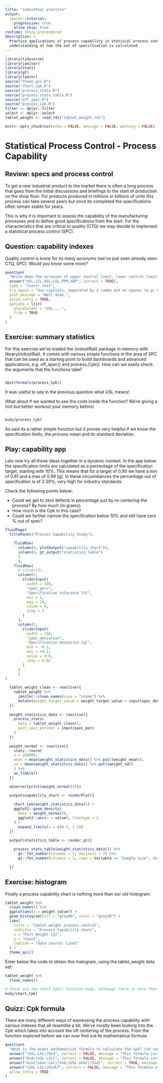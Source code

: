 ```yaml
---
title: "industRial practice"
output: 
  learnr::tutorial:
    progressive: true
    allow_skip: true
runtime: shiny_prerendered
description: > 
  Practice applications of process capability in statiscal process control to gain
  understanding of how the out of specification is calculated
---
```


```r
library(tidyverse)
library(janitor)
library(stats)
library(gt)
library(learnr)
source("theme_qcc.R")
source("chart_Cpk.R")
source("process_stats.R")
source("process_stats_table.R")
source("off_spec.R")
source("process_Cpk.R")
filter <- dplyr::filter
select <- dplyr::select
tablet_weight <- read_rds("tablet_weight.rds")

knitr::opts_chunk$set(echo = FALSE, message = FALSE, warning = FALSE)
```

# Statistical Process Control - Process Capability

## Review: specs and process control

To get a new industrial product to the market there is often a long process that goes from the initial discussions and briefings to the start of production on the shop floor. For products produced in millions or billions of units this process can take several years but once its completed the specifications often remain stable for years.

This is why it is important to assess the capability of the manufacturing processes and to define good specifications from the start. For the characteristics that are critical to quality (CTQ) we may decide to implement a statistical process control (SPC).

## Question: capability indexes

Quality control is know for its many acronyms (we've just seen already seen CTQ, SPC). Would you know some more?


```r
question(
  "Write down the acronyms of upper control limit, lower control limit, upper specification limit, lower specification limit, parts per million, standard operating procedure.",
  answer("UCL,LCL,USL,LSL,PPM,SOP", correct = TRUE),
  type = "learnr_text",
  try_again = "Use capitals, separated by a comma and no spaces (e.g: CTQ,SPC,...).",
  post_message = "Well done.",
  allow_retry = TRUE,
  options = list(
    placeholder = "USL,...",
    trim = TRUE
  )
)
```

## Exercise: summary statistics

For this exercise we've loaded the {industRial} package in memory with library(industRial). It comes with various simple functions in the area of SPC that can be used as a starting point to build dashboards and advanced applications, e.g. off_spec() and process_Cpk(). How can we easily check the arguments that the functions take? 

```r

```

```r
dput(formals(process_Cpk))
```

It was useful to see in the previous question what USL means!

What about if we wanted to see the code inside the function? We're giving a hint but better workout your memory before!

```r

```

```r
body(process_Cpk)
```

As said its a rather simple function but it proves very helpful if we know the specification limits, the process mean and its standard deviation.

## Play: capability app

Lets now try all these ideas together in a dynamic context. In the app below the specification limits are calculated as a percentage of the specification target, starting with 10%. This means that for a target of 0.90 we have a min of 0.81 and a max of 0.99 [g]. In these circumstances the percentage out of specification is of 2.39%, very high for industry standards.

Check the following points below:


* Could we get to zero defects in percentage just by re-centering the process? By how much (in grams).
* How much is the Cpk in this case?
* Could we further narrow the specification below 10% and still have zero % out of spec?

```r
fluidPage(
  titlePanel("Process Capability Study"),

    fluidRow(
      column(6, plotOutput("capability_chart")), 
      column(6, gt_output("statistics_table")
      )
      ),
    fluidRow(
      # column(3),
      column(3,
        sliderInput(
          width = 150,
          "spec_perc",
          "Specification tolerance [%]",
          min = 1,
          max = 16,
          value = 9,
          step = 1
        )
      ),
      column(3,
        sliderInput(
          width = 150,
          "spec_deviation",
          "Specification deviation [g]",
          min = -0.1,
          max = +0.2,
          value = 0.0,
          step = 0.01
        )
      )
      )
)
```

```r
  tablet_weight_clean <- reactive({
    tablet_weight %>%
      janitor::clean_names(case = "snake") %>%
      mutate(weight_target_value = weight_target_value + input$spec_deviation)
  })
  
  weight_statistics_data <- reactive({
    process_stats(
      data = tablet_weight_clean(), 
      part_spec_percent = input$spec_perc
    )
  })
  
  weight_normal <- reactive({
    stats::rnorm(
    n = 100000,
    mean = mean(weight_statistics_data() %>% pull(weight_mean)),
    sd = mean(weight_statistics_data() %>% pull(weight_sd))
    ) %>%
    as_tibble()
  })

  observe({print(weight_normal())})
  
  output$capability_chart <- renderPlot({

    chart_Cpk(weight_statistics_data()) +
    ggplot2::geom_density(
      data = weight_normal(),
      ggplot2::aes(x = value), linetype = 2
    ) +
      expand_limits(x = c(0.7, 1.1)) 
  })
  
  output$statistics_table <- render_gt({

    process_stats_table(weight_statistics_data()) %>%
      gt::fmt_number(columns = 2, decimals = 2) %>%
      gt::fmt_number(columns = 2, rows = Variable == "Sample size", decimals = 0)

  })
```

## Exercise: histogram

Finally a process capability chart is nothing more than our old histogram:

```r
tablet_weight %>%
  clean_names() %>%
  ggplot(aes(x = weight_value)) +
  geom_histogram(fill = "grey80", color = "grey20") +
  labs(
    title = "Tablet weight process control",
    subtitle = "Process Capability chart",
    x = "Part Weight [g]",
    y = "Count",
    caption = "data source: Line1"
  ) +
  theme_qcc()
```

Enter below the code to obtain this histogram, using the tablet_weight data set:

```r
tablet_weight %>%
  clean_names()
```

```r
# Check out the chart_Cpk() function body, although there is more than a simple histogram the base is the same:
body(chart_Cpk)
```


## Quizz: Cpk formula

There are many different ways of expressing the process capability with various indexes that all resemble a bit. We've mostly been looking into the Cpk which takes into account the off centering of the process. From the function explored before we can now find out its mathematical formula.

```r
question(
  "What is the exact mathematical formula to calculate the Cpk? (sd corresponds to the process standard deviation and sdLT to the long term standard deviation).",
  answer("(USL-LSL)/6sd", correct = FALSE, message = "This formula corresponds to the index Cp"),
  answer("6sd/(USL-LSL)", correct = FALSE, message = "This formula corresponds to the index Cr"),
  answer("min{(xbar-LSL)/3sd;(USL-xbar)/3sd}", correct = TRUE, message = "This formula corresponds to the index Cpk"),
  answer("(USL-LSL)/6sdLT", correct = FALSE, message = "This formula corresponds to the index Pp"),
  allow_retry = TRUE
)
```


